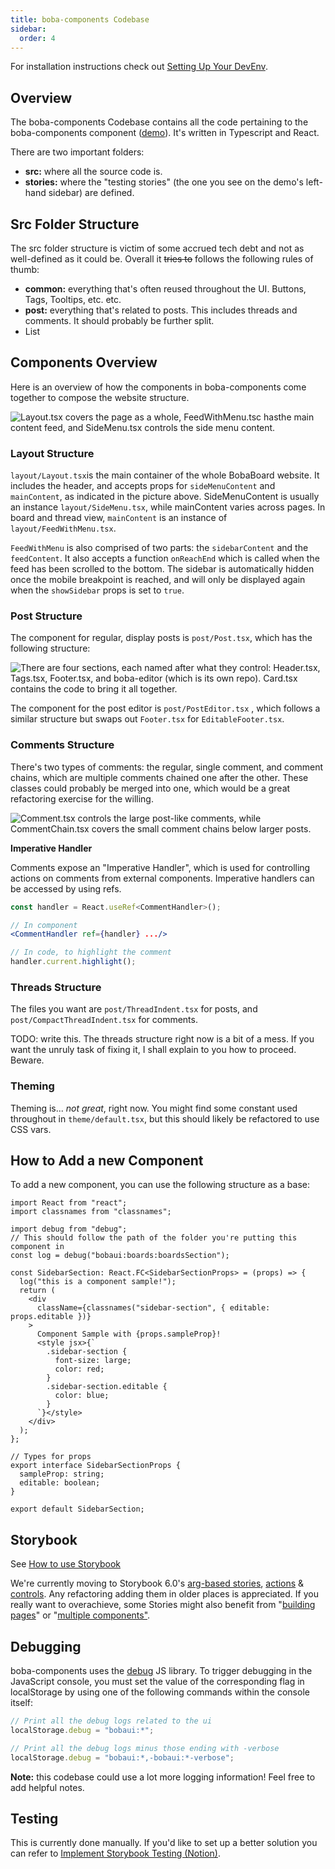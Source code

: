 ```yaml
---
title: boba-components Codebase
sidebar:
  order: 4
---
```


For installation instructions check out
[Setting Up Your DevEnv](/development/start-developing/setting-up-dev-env).

## Overview

The boba-components Codebase contains all the code pertaining to the
boba-components component ([demo](https://bobaboard-ui.netlify.app/)). It's
written in Typescript and React.

There are two important folders:

- **src:** where all the source code is.
- **stories:** where the "testing stories" (the one you see on the demo's
  left-hand sidebar) are defined.

## Src Folder Structure

The src folder structure is victim of some accrued tech debt and not as
well-defined as it could be. Overall it ~~tries to~~ follows the following rules
of thumb:

- **common:** everything that's often reused throughout the UI. Buttons, Tags,
  Tooltips, etc. etc.
- **post:** everything that's related to posts. This includes threads and
  comments. It should probably be further split.
- List

## Components Overview

Here is an overview of how the components in boba-components come together to
compose the website structure.

![Layout.tsx covers the page as a whole, FeedWithMenu.tsc hasthe main content feed, and SideMenu.tsx controls the side menu content.](../../../../assets/img/legacy/ui.png)

### Layout Structure

`layout/Layout.tsx`is the main container of the whole BobaBoard website. It
includes the header, and accepts props for `sideMenuContent` and `mainContent`,
as indicated in the picture above. SideMenuContent is usually an instance
`layout/SideMenu.tsx`, while mainContent varies across pages. In board and
thread view, `mainContent` is an instance of `layout/FeedWithMenu.tsx`.

`FeedWithMenu` is also comprised of two parts: the `sidebarContent` and the
`feedContent`. It also accepts a function `onReachEnd` which is called when the
feed has been scrolled to the bottom. The sidebar is automatically hidden once
the mobile breakpoint is reached, and will only be displayed again when the
`showSidebar` props is set to `true`.

### Post Structure

The component for regular, display posts is `post/Post.tsx`, which has the
following structure:

![There are four sections, each named after what they control: Header.tsx, Tags.tsx, Footer.tsx, and boba-editor (which is its own repo). Card.tsx contains the code to bring it all together.](../../../../assets/img/legacy/poststructure.png)

The component for the post editor is `post/PostEditor.tsx` , which follows a
similar structure but swaps out `Footer.tsx` for `EditableFooter.tsx`.

### Comments Structure

There's two types of comments: the regular, single comment, and comment chains,
which are multiple comments chained one after the other. These classes could
probably be merged into one, which would be a great refactoring exercise for the
willing.

![Comment.tsx controls the large post-like comments, while CommentChain.tsx covers the small comment chains below larger posts.](../../../../assets/img/legacy/comment.png)

**Imperative Handler**

Comments expose an "Imperative Handler", which is used for controlling actions
on comments from external components. Imperative handlers can be accessed by
using refs.

```jsx
const handler = React.useRef<CommentHandler>();

// In component
<CommentHandler ref={handler} .../>

// In code, to highlight the comment
handler.current.highlight();
```

### Threads Structure

The files you want are `post/ThreadIndent.tsx` for posts, and
`post/CompactThreadIndent.tsx` for comments.

TODO: write this. The threads structure right now is a bit of a mess. If you
want the unruly task of fixing it, I shall explain to you how to proceed.
Beware.

### Theming

Theming is... _not great_, right now. You might find some constant used
throughout in `theme/default.tsx`, but this should likely be refactored to use
CSS vars.

## How to Add a new Component

To add a new component, you can use the following structure as a base:

```tsx
import React from "react";
import classnames from "classnames";

import debug from "debug";
// This should follow the path of the folder you're putting this component in
const log = debug("bobaui:boards:boardsSection");

const SidebarSection: React.FC<SidebarSectionProps> = (props) => {
  log("this is a component sample!");
  return (
    <div
      className={classnames("sidebar-section", { editable: props.editable })}
    >
      Component Sample with {props.sampleProp}!
      <style jsx>{`
        .sidebar-section {
          font-size: large;
          color: red;
        }
        .sidebar-section.editable {
          color: blue;
        }
      `}</style>
    </div>
  );
};

// Types for props
export interface SidebarSectionProps {
  sampleProp: string;
  editable: boolean;
}

export default SidebarSection;
```

## Storybook

See [How to use Storybook](./howtouse-storybook)

We're currently moving to Storybook 6.0's
[arg-based stories](https://storybook.js.org/docs/react/writing-stories/introduction#using-args),
[actions](https://storybook.js.org/docs/react/essentials/actions) &
[controls](https://storybook.js.org/docs/react/essentials/controls). Any
refactoring adding them in older places is appreciated. If you really want to
overachieve, some Stories might also benefit from
"[building pages](https://storybook.js.org/docs/react/workflows/build-pages-with-storybook)"
or
"[multiple components"](https://storybook.js.org/docs/react/workflows/stories-for-multiple-components).

## Debugging

boba-components uses the [debug](https://www.npmjs.com/package/debug) JS
library. To trigger debugging in the JavaScript console, you must set the value
of the corresponding flag in localStorage by using one of the following commands
within the console itself:

```jsx
// Print all the debug logs related to the ui
localStorage.debug = "bobaui:*";

// Print all the debug logs minus those ending with -verbose
localStorage.debug = "bobaui:*,-bobaui:*-verbose";
```

**Note:** this codebase could use a lot more logging information! Feel free to
add helpful notes.

## Testing

This is currently done manually. If you'd like to set up a better solution you
can refer to
[Implement Storybook Testing (Notion)](https://www.notion.so/Implement-Storybook-Testing-d4d15ca68a3c4183b5cc67fcf8dd7d06).
